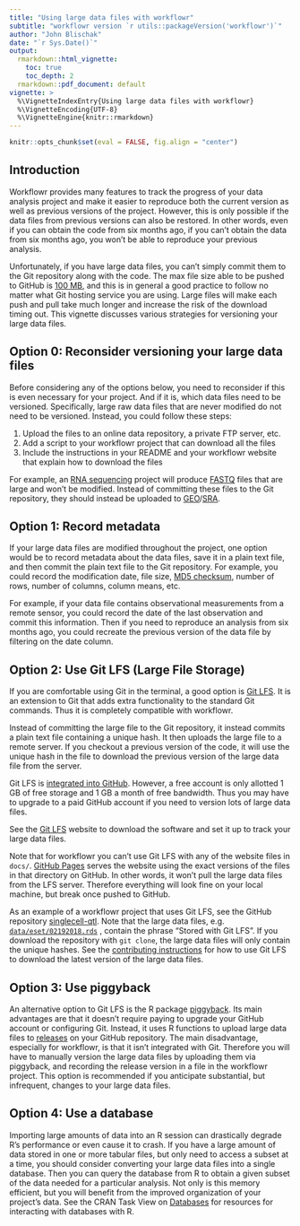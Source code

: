 ---
title: "Using large data files with workflowr"
subtitle: "workflowr version `r utils::packageVersion('workflowr')`"
author: "John Blischak"
date: "`r Sys.Date()`"
output:
  rmarkdown::html_vignette:
    toc: true
    toc_depth: 2
  rmarkdown::pdf_document: default
vignette: >
  %\VignetteIndexEntry{Using large data files with workflowr}
  %\VignetteEncoding{UTF-8}
  %\VignetteEngine{knitr::rmarkdown}
---

```{r setup, include=FALSE}
knitr::opts_chunk$set(eval = FALSE, fig.align = "center")
```

## Introduction

Workflowr provides many features to track the progress of your data analysis
project and make it easier to reproduce both the current version as well as
previous versions of the project. However, this is only possible if the data
files from previous versions can also be restored. In other words, even if you
can obtain the code from six months ago, if you can't obtain the data from six
months ago, you won't be able to reproduce your previous analysis.

Unfortunately, if you have large data files, you can't simply commit them to the
Git repository along with the code. The max file size able to be pushed to
GitHub is [100 MB][100mb], and this is in general a good practice to follow no
matter what Git hosting service you are using. Large files will make each push
and pull take much longer and increase the risk of the download timing out. This
vignette discusses various strategies for versioning your large data files.

[100mb]: https://help.github.com/en/github/managing-large-files/conditions-for-large-files

## Option 0: Reconsider versioning your large data files

Before considering any of the options below, you need to reconsider if this is
even necessary for your project. And if it is, which data files need to be
versioned. Specifically, large raw data files that are never modified do not
need to be versioned. Instead, you could follow these steps:

1. Upload the files to an online data repository, a private FTP server, etc.
1. Add a script to your workflowr project that can download all the files
1. Include the instructions in your README and your workflowr website that
explain how to download the files

For example, an [RNA sequencing][rna-seq] project will produce [FASTQ][fastq]
files that are large and won't be modified. Instead of committing these files to
the Git repository, they should instead be uploaded to [GEO][geo]/[SRA][sra].

[fastq]: https://en.wikipedia.org/wiki/FASTQ_format
[geo]: https://www.ncbi.nlm.nih.gov/geo/
[rna-seq]: https://en.wikipedia.org/wiki/RNA-Seq
[sra]: https://www.ncbi.nlm.nih.gov/sra

## Option 1: Record metadata

If your large data files are modified throughout the project, one option would
be to record metadata about the data files, save it in a plain text file, and
then commit the plain text file to the Git repository. For example, you could
record the modification date, file size, [MD5 checksum][md5], number of rows,
number of columns, column means, etc.

[md5]: https://en.wikipedia.org/wiki/MD5

For example, if your data file contains observational measurements from a remote
sensor, you could record the date of the last observation and commit this
information. Then if you need to reproduce an analysis from six months ago, you
could recreate the previous version of the data file by filtering on the date
column.

## Option 2: Use Git LFS (Large File Storage)

If you are comfortable using Git in the terminal, a good option is [Git
LFS][lfs]. It is an extension to Git that adds extra functionality to the
standard Git commands. Thus it is completely compatible with workflowr.

Instead of committing the large file to the Git repository, it instead commits a
plain text file containing a unique hash. It then uploads the large file to a
remote server. If you checkout a previous version of the code, it will use the
unique hash in the file to download the previous version of the large data file
from the server.

Git LFS is [integrated into GitHub][bandwidth]. However, a free account is only
allotted 1 GB of free storage and 1 GB a month of free bandwidth. Thus you may
have to upgrade to a paid GitHub account if you need to version lots of large
data files.

See the [Git LFS][lfs] website to download the software and set it up to track
your large data files.

Note that for workflowr you can't use Git LFS with any of the website files in
`docs/`. [GitHub Pages][gh-pages] serves the website using the exact versions of
the files in that directory on GitHub. In other words, it won't pull the large
data files from the LFS server. Therefore everything will look fine on your
local machine, but break once pushed to GitHub.

As an example of a workflowr project that uses Git LFS, see the GitHub
repository [singlecell-qtl][scqtl]. Note that the large data files, e.g.
[`data/eset/02192018.rds`][eset] , contain the phrase "Stored with Git LFS ". If
you download the repository with `git clone`, the large data files will only
contain the unique hashes. See the [contributing instructions][contributing] for
how to use Git LFS to download the latest version of the large data files.

[bandwidth]: https://help.github.com/en/github/managing-large-files/about-storage-and-bandwidth-usage
[contributing]: https://jdblischak.github.io/singlecell-qtl/contributing.html
[eset]: https://github.com/jdblischak/singlecell-qtl/blob/master/data/eset/02192018.rds
[gh-pages]: https://pages.github.com/
[lfs]: https://git-lfs.github.com/
[scqtl]: https://github.com/jdblischak/singlecell-qtl

## Option 3: Use piggyback

An alternative option to Git LFS is the R package [piggyback][]. Its main
advantages are that it doesn't require paying to upgrade your GitHub account or
configuring Git. Instead, it uses R functions to upload large data files to
[releases][] on your GitHub repository. The main disadvantage, especially for
workflowr, is that it isn't integrated with Git. Therefore you will have to
manually version the large data files by uploading them via piggyback, and
recording the release version in a file in the workflowr project. This option is
recommended if you anticipate substantial, but infrequent, changes to your large
data files.

[piggyback]: https://cran.r-project.org/package=piggyback
[releases]: https://help.github.com/en/github/administering-a-repository/about-releases

## Option 4: Use a database

Importing large amounts of data into an R session can drastically degrade R's
performance or even cause it to crash. If you have a large amount of data stored
in one or more tabular files, but only need to access a subset at a time, you
should consider converting your large data files into a single database. Then
you can query the database from R to obtain a given subset of the data needed
for a particular analysis. Not only is this memory efficient, but you will
benefit from the improved organization of your project's data. See the CRAN Task
View on [Databases][ctv-databases] for resources for interacting with databases
with R.

[ctv-databases]: https://cran.r-project.org/view=Databases
